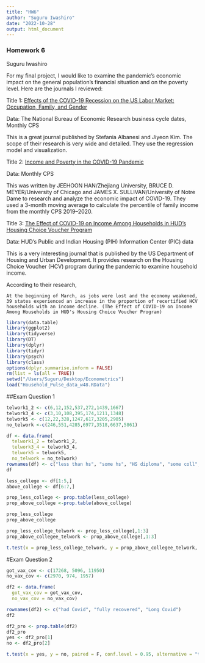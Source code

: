 ```yaml
---
title: "HW6"
author: "Suguru Iwashiro"
date: "2022-10-28"
output: html_document
---
```

### Homework 6

Suguru Iwashiro

For my final project, I would like to examine the pandemic’s economic impact on the general population’s financial situation and on the poverty level. Here are the journals I reviewed: 


Title 1: [Effects of the COVID-19 Recession on the US Labor Market: Occupation, Family, and Gender](https://www-jstor-org.ccny-proxy1.libr.ccny.cuny.edu/stable/pdf/27041212.pdf?refreqid=excelsior%3Aee3f4096b09c7887e6293da3989c39c8&ab_segments=0%2Fbasic_search_gsv2%2Fcontrol&origin=)

Data: The National Bureau of Economic Research business cycle dates, Monthly CPS

This is a great journal published by Stefania Albanesi and Jiyeon Kim. The scope of their research is very wide and detailed. They use the regression model and visualization. 
 

Title 2: [Income and Poverty in the COVID-19 Pandemic](https://www-jstor-org.ccny-proxy1.libr.ccny.cuny.edu/stable/pdf/26996637.pdf?refreqid=excelsior%3Ab2b90811ba6bc56a63df978def081abb&ab_segments=0%2Fbasic_search_gsv2%2Fcontrol&origin=)

Data: Monthly CPS

This was written by JEEHOON HAN/Zhejiang University, BRUCE D. MEYER/University of Chicago and JAMES X. SULLIVAN/University of Notre Dame to research and analyze the economic impact of COVID-19. They used a 3-month moving average to calculate the percentile of family income from the monthly CPS 2019–2020. 


Title 3: [The Effect of COVID-19 on Income Among Households in HUD’s Housing Choice Voucher Program](https://www-jstor-org.ccny-proxy1.libr.ccny.cuny.edu/stable/pdf/26999949.pdf?refreqid=fastly-default%3Ae50fc4a93db6b4fcc5981c3695ecbafb&ab_segments=0%2Fbasic_search_gsv2%2Fcontrol&origin=search-results&acceptTC=1)

Data: HUD’s Public and Indian Housing (PIH) Information Center (PIC) data

This is a very interesting journal that is published by the US Department of Housing and Urban Development. It provides research on the Housing Choice Voucher (HCV) program during the pandemic to examine household income. 

According to their research, 

```
At the beginning of March, as jobs were lost and the economy weakened, 39 states experienced an increase in the proportion of recertified HCV households with an income decline. (The Effect of COVID-19 on Income Among Households in HUD's Housing Choice Voucher Program) 
```

```r
library(data.table)
library(ggplot2)
library(tidyverse)
library(DT)
library(dplyr)
library(tidyr)
library(psych)
library(class)
options(dplyr.summarise.inform = FALSE)
rm(list = ls(all = TRUE))
setwd("/Users/Suguru/Desktop/Econometrics")
load("Household_Pulse_data_w48.RData")
```

##Exam Question 1
```r
telwork1_2 <- c(6,12,152,537,272,1439,1667)
telwork3_4 <- c(3,10,108,395,174,1211,1348)
telwork5 <- c(12,22,328,1247,617,3205,2905)
no_telwork <-c(246,551,4285,6977,3518,6637,5861)

df <- data.frame(
  telwork1_2 = telwork1_2,
  telwork3_4 = telwork3_4,
  telwork5 = telwork5,
  no_telwork = no_telwork)
rownames(df) <- c("less than hs", "some hs", "HS diploma", "some coll", "assoc deg", "bach deg", "adv deg")
df

less_college <- df[1:5,]
above_college <- df[6:7,]

prop_less_college <- prop.table(less_college)
prop_above_college <-prop.table(above_college)

prop_less_college
prop_above_college

prop_less_college_telwork <- prop_less_college[,1:3]
prop_above_collegee_telwork <- prop_above_college[,1:3]

t.test(x = prop_less_college_telwork, y = prop_above_collegee_telwork, paired = F, conf.level = 0.95, alternative = "two.side")
```

#Exam Question 2
```r
got_vax_cov <- c(17268, 5096, 11950)
no_vax_cov <- c(2970, 974, 1957)

df2 <- data.frame(
  got_vax_cov = got_vax_cov,
  no_vax_cov = no_vax_cov)

rownames(df2) <- c("had Covid", "fully recovered", "Long Covid")
df2

df2_pro <- prop.table(df2)
df2_pro
yes <- df2_pro[1]
no <- df2_pro[2]

t.test(x = yes, y = no, paired = F, conf.level = 0.95, alternative = "two.side")
```

